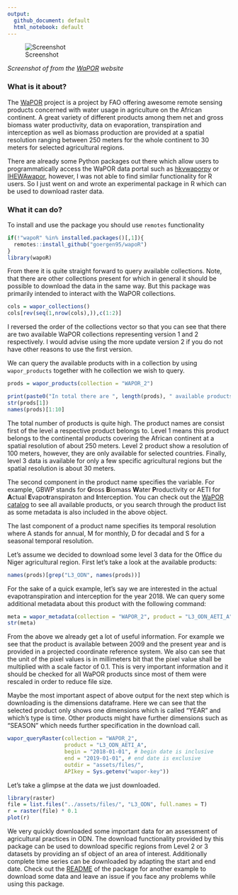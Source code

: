 ```yaml
---
output:
  github_document: default
  html_notebook: default
---
```


![Screenshot](../assets/images/wapor.png)

*Screenshot of from the [WaPOR](https://wapor.apps.fao.org/home/WAPOR_2/1) website*

### What is it about?

The [WaPOR](https://wapor.apps.fao.org/home/WAPOR_2/1) project is a project by FAO offering awesome remote sensing products 
concerned with water usage in agriculture on the African continent. A great
variety of different products among them net and gross biomass water productivity, 
data on evaporation, transpiration and interception as well as biomass production
are provided at a spatial resolution ranging between 250 meters for the whole
continent to 30 meters for selected agricultural regions. 

There are already some Python packages out there which allow users to programmatically
access the WaPOR data portal such as [hkvwaporpy](https://github.com/HKV-products-services/hkvwaporpy) 
or [IHEWAwapor](https://github.com/wateraccounting/IHEWAwapor), however, I was not
able to find similar functionality for R users. So I just went on and wrote an
experimental package in R which can be used to download raster data.

### What it can do?

To install and use the package you should use `remotes` functionality

```r
if(!"wapoR" %in% installed.packages()[,1]){
  remotes::install_github("goergen95/wapoR")
}
library(wapoR)
```
From there it is quite straight forward to query available collections. Note, that
there are other collections present for which in general it should be possible
to download the data in the same way. But this package was primarily intended to
interact with the WaPOR collections.

```r
cols = wapor_collections()
cols[rev(seq(1,nrow(cols),)),c(1:2)]
```
I reversed the order of the collections vector so that you can see that there
are two available WaPOR collections representing version 1 and 2 respectively.
I would advise using the more update version 2 if you do not have other reasons
to use the first version.

We can query the available products with in a collection by using `wapor_products`
together with he collection we wish to query.

```r
prods = wapor_products(collection = "WAPOR_2")

print(paste0("In total there are ", length(prods), " available products in the WAPOR_2 collection."))
str(prods[1])
names(prods)[1:10]
```
The total number of products is quite high. The product names are consist first of
the level a respective product belongs to. Level 1 means this product belongs to the
continental products covering the African continent at a spatial resolution of about 
250 meters. Level 2 product show a resolution of 100 meters, however, they are
only available for selected countries. Finally, level 3 data is available for only
a few specific agricultural regions but the spatial resolution is about 30 meters. 

The second component in the product name specifies the variable. For example, 
GBWP stands for **G**ross **B**iomass **W**ater **P**roductivity or AETI for
**A**ctual **E**vapo**t**ranspiraton and **I**nterception. You can check out the
[WaPOR catalog](https://wapor.apps.fao.org/catalog/WAPOR_2/1) to see all available products, or you search through the 
product list as some metadata is also included in the above object.

The last component of a product name specifies its temporal resolution where A stands
for annual, M for monthly, D for decadal and S for a seasonal temporal resolution.

Let's assume we decided to download some level 3 data for the Office du Niger agricultural region.
First let's take a look at the available products:

```r
names(prods)[grep("L3_ODN", names(prods))]
```
For the sake of a quick example, let's say we are interested in the actual
evapotranspiration and interception for the year 2018. We can query some additional
metadata about this product with the following command:

```r
meta = wapor_metadata(collection = "WAPOR_2", product = "L3_ODN_AETI_A")
str(meta)
```
From the above we already get a lot of useful information. For example we see that
the product is available between 2009 and the present year and is provided in 
a projected coordinate reference system. We also can see that the unit of the pixel
values is in millimeters bit that the pixel value shall be multiplied with a scale
factor of 0.1. This is very important information and it should be checked for all 
WaPOR products since most of them were rescaled in order to reduce file size. 

Maybe the most important aspect of above output for the next step which is downloading
is the dimensions dataframe. Here we can see that the selected product only shows
one dimensions which is called "YEAR" and which's type is time. Other products
might have further dimensions such as "SEASON" which needs further specification
in the download call.

```r
wapor_queryRaster(collection = "WAPOR_2",
                  product = "L3_ODN_AETI_A",
                  begin = "2018-01-01", # begin date is inclusive
                  end = "2019-01-01", # end date is exclusive
                  outdir = "assets/files/",
                  APIkey = Sys.getenv("wapor-key")) 
```
Let's take a glimpse at the data we just downloaded.

```r
library(raster)
file = list.files("../assets/files/", "L3_ODN", full.names = T)
r = raster(file) * 0.1
plot(r)
```

We very quickly downloaded some important data for an assessment of agricultural
practices in ODN. The download functionality provided by this package can be used to 
download specific regions from Level 2 or 3 datasets by providing an sf object
of an area of interest. Additionally complete time series can be downloaded by
adapting the start and end date. Check out the [README](https://github.com/goergen95/wapoR) of the package for another
example to download some data and leave an issue if you face any problems while using
this package. 


